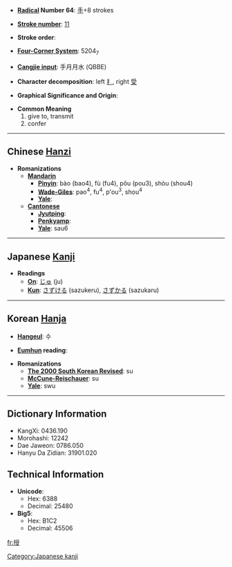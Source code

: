 * '''[[Wiktionary:Chinese radical index| Radical]] Number 64''': [[Wiktionary:Chinese radical index 手|手]]+8 strokes

* '''[[Wiktionary:Chinese total strokes index|Stroke number]]''': [[Wiktionary:Chinese total strokes index 11|11]]

* '''Stroke order''': 

* '''[[Wiktionary:Chinese four corner index|Four-Corner System]]''': 5204<sub>7</sub>

* '''[[Wiktionary:Chinese Cangjie index|Cangjie input]]''': 手月月水 (QBBE)

* '''Character decomposition''': left [[扌]], right [[受]]

* '''Graphical Significance and Origin''': 

* '''Common Meaning'''
*#give to, transmit
*# confer


----

== Chinese [[Hanzi]] ==

* '''Romanizations'''
** '''[[Mandarin]]'''
*** '''[[Pinyin]]''': bào (bao4), fù (fu4), pǒu (pou3), shòu (shou4)
*** '''[[Wade-Giles]]''': pao<sup>4</sup>, fu<sup>4</sup>, p'ou<sup>3</sup>, shou<sup>4</sup>
*** '''[[Yale]]''': 
** '''[[Cantonese]]'''
*** '''[[Jyutping]]''':
*** '''[[Penkyamp]]''': 
*** '''[[Yale]]''': sau6


----

== Japanese [[Kanji]] ==

* '''Readings'''
** '''[[On]]''': [[じゅ]] (ju)
** '''[[Kun]]''': [[さずける]] (sazukeru), [[さずかる]] (sazukaru)


----

== Korean [[Hanja]] ==

* '''[[Hangeul]]''': 수

* '''[[Eumhun]] reading''': 

* '''Romanizations'''
** '''[[The 2000 South Korean Revised Romanization|The 2000 South Korean Revised]]''': su
** '''[[McCune-Reischauer]]''': su
** '''[[Yale]]''': swu

----

== Dictionary Information ==

* KangXi: 0436.190
* Morohashi: 12242
* Dae Jaweon: 0786.050
* Hanyu Da Zidian: 31901.020

== Technical Information ==

* '''Unicode''':
** Hex: 6388
** Decimal: 25480
* '''Big5''':
** Hex: B1C2
** Decimal: 45506

[[Category:Japanese kanji]]

[[fr:授]]